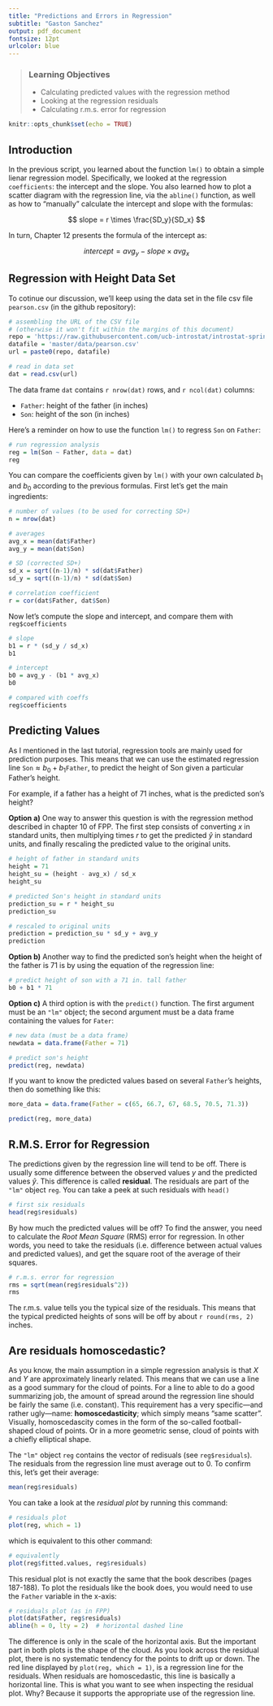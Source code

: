 ```yaml
---
title: "Predictions and Errors in Regression"
subtitle: "Gaston Sanchez"
output: pdf_document
fontsize: 12pt
urlcolor: blue
---
```


> ### Learning Objectives
>
> - Calculating predicted values with the regression method
> - Looking at the regression residuals
> - Calculating r.m.s. error for regression


```r
knitr::opts_chunk$set(echo = TRUE)
```


## Introduction

In the previous script, you learned about the function `lm()` to obtain a simple lienar regression model. Specifically, we looked at the regression `coefficients`: the intercept and the slope. You also learned how to plot a scatter diagram with the regression line, via the `abline()` function, as well as how to "manually" calculate the intercept and slope with the formulas:

$$
slope = r \times \frac{SD_y}{SD_x}
$$

In turn, Chapter 12 presents the formula of the intercept as:

$$
intercept = avg_y - slope \times avg_x
$$


## Regression with Height Data Set

To cotinue our discussion, we'll keep using the data set in the file csv file `pearson.csv` (in the github repository):

```r
# assembling the URL of the CSV file
# (otherwise it won't fit within the margins of this document)
repo = 'https://raw.githubusercontent.com/ucb-introstat/introstat-spring-2017/'
datafile = 'master/data/pearson.csv'
url = paste0(repo, datafile)

# read in data set
dat = read.csv(url)
```

The data frame `dat` contains `r nrow(dat)` rows, and `r ncol(dat)` columns:

- `Father`: height of the father (in inches)
- `Son`: height of the son (in inches)

Here's a reminder on how to use the function `lm()` to regress `Son` on `Father`:

```r
# run regression analysis
reg = lm(Son ~ Father, data = dat)
reg
```

You can compare the coefficients given by `lm()` with your own calculated 
$b_1$ and $b_0$ according to the previous formulas. First let's get the main 
ingredients:

```r
# number of values (to be used for correcting SD+)
n = nrow(dat)

# averages
avg_x = mean(dat$Father)
avg_y = mean(dat$Son)

# SD (corrected SD+)
sd_x = sqrt((n-1)/n) * sd(dat$Father)
sd_y = sqrt((n-1)/n) * sd(dat$Son)

# correlation coefficient
r = cor(dat$Father, dat$Son)
```

Now let's compute the slope and intercept, and compare them with 
`reg$coefficients`

```r
# slope
b1 = r * (sd_y / sd_x)
b1

# intercept
b0 = avg_y - (b1 * avg_x)
b0

# compared with coeffs
reg$coefficients
```


## Predicting Values

As I mentioned in the last tutorial, regression tools are 
mainly used for prediction purposes. This means that we can use the estimated 
regression line $\mathtt{Son} \approx b_0 + b_1 \mathtt{Father}$, to predict 
the height of Son given a particular Father's height.

For example, if a father has a height of 71 inches, what is the predicted 
son's height? 

__Option a)__ One way to answer this question is with the regression method described in chapter 10 of FPP. The first step consists of converting $x$ in standard units, then multiplying times $r$ to get the predicted $\hat{y}$ in standard units, and finally rescaling the predicted value to the original units.

```r
# height of father in standard units
height = 71
height_su = (height - avg_x) / sd_x
height_su
```

```r
# predicted Son's height in standard units
prediction_su = r * height_su
prediction_su
```

```r
# rescaled to original units
prediction = prediction_su * sd_y + avg_y
prediction
```


__Option b)__ Another way to find the predicted son's height when the height of the father is 71 is by using the equation of the regression line:

```r
# predict height of son with a 71 in. tall father
b0 + b1 * 71
```

__Option c)__ A third option is with the `predict()` function. The first 
argument must be an `"lm"` object; the second argument must be a data frame 
containing the values for `Fater`:

```r
# new data (must be a data frame)
newdata = data.frame(Father = 71)

# predict son's height
predict(reg, newdata)
```

If you want to know the predicted values based on several `Father`'s heights, 
then do something like this:

```r
more_data = data.frame(Father = c(65, 66.7, 67, 68.5, 70.5, 71.3))

predict(reg, more_data)
```


## R.M.S. Error for Regression

The predictions given by the regression line will tend to be off. There is 
usually some difference between the observed values $y$ and the predicted 
values $\hat{y}$. This difference is called __residual__. The residuals are 
part of the `"lm"` object `reg`. 
You can take a peek at such residuals with `head()`

```r
# first six residuals
head(reg$residuals)
```

By how much the predicted values will be off?
To find the answer, you need to calculate the _Root Mean Square_ (RMS) error 
for regression. In other words, you need to take the residuals 
(i.e. difference between actual values and predicted values), and get the
square root of the average of their squares.

```r
# r.m.s. error for regression
rms = sqrt(mean(reg$residuals^2))
rms
```

The r.m.s. value tells you the typical size of the residuals. This means that 
the typical predicted heights of sons will be off by about `r round(rms, 2)` 
inches.


## Are residuals homoscedastic?

As you know, the main assumption in a simple regression analysis is that $X$ 
and $Y$ are approximately linearly related. This means that we can 
use a line as a good summary for the cloud of points. For a line to able to do 
a good summarizing job, the amount of spread around the regression line should 
be fairly the same (i.e. constant). This requirement has a very 
specific---and rather ugly---name: __homoscedasticity__; which simply means 
"same scatter". Visually, homoscedascity comes in the form of the so-called 
football-shaped cloud of points. Or in a more geometric sense, cloud of points 
with a chiefly elliptical shape.

The `"lm"` object `reg` contains the vector of redisuals (see `reg$residuals`).
The residuals from the regression line must average out to 0. To confirm this,
let's get their average:

```r
mean(reg$residuals)
```

You can take a look at the _residual plot_ by running this command:

```r
# residuals plot
plot(reg, which = 1)
```

which is equivalent to this other command:

```r
# equivalently
plot(reg$fitted.values, reg$residuals)
```

This residual plot is not exactly the same that the book describes (pages 187-188).
To plot the residuals like the book does, you would need to use the `Father` 
variable in the x-axis:

```r
# residuals plot (as in FPP)
plot(dat$Father, reg$residuals)
abline(h = 0, lty = 2)  # horizontal dashed line
```

The difference is only in the scale of the horizontal axis. But the important 
part in both plots is the shape of the cloud.
As you look across the residual plot, there is no systematic tendency for the 
points to drift up or down. The red line displayed by `plot(reg, which = 1)`, 
is a regression line for the residuals. When residuals are homoscedastic, this 
line is basically a horizontal line. This is what you want to see when 
inspecting the residual plot. Why? Because it supports the appropriate use of 
the regression line.

